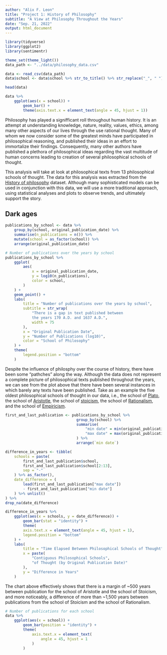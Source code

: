```yaml
---
author: "Alix F. Leon"
title: "Project 1: History of Philosophy"
subtitle: "A View at Philosophy Throughout the Years"
date: "Sep. 21, 2022"
output: html_document
---
```


```r
library(tidyverse)
library(ggplot2)
library(sentimentr)
```

```r
theme_set(theme_light())
data_path <- "../data/philosophy_data.csv"
```

```r
data <- read_csv(data_path)
data$school <- data$school %>% str_to_title() %>% str_replace("_", " ")
```
```r
head(data)
```

```r
data %>%
    ggplot(aes(x = school)) +
        geom_bar() +
        theme(axis.text.x = element_text(angle = 45, hjust = 1))
```

Philosophy has played a signifficant roll throughout human history. It is an
attempt at understanding knowledge, nature, reality, values, ethics, among
many other aspects of our lives through the use rational thought. Many of
whom we now consider some of the greatest minds have participated in 
philosophical reasoning, and published their ideas in an effort to immortalize
their findings. Consequently, many other authors have published a plethora of
philosophical ideas regarding the vast multitude of human concerns leading to
creation of several philosophical schools of thought.

This analysis will take at look at philosophical texts from 13 philosophical schools of thought. 
The data for this analysis was extracted from the [History of philosophy][dataset_link]
dataset. Although many sophisticated models can be used in conjunction with this data, we will use a 
more traditional approach, using statistical analyses and plots to observe trends, and ultimately
support the story.

## Dark ages
```r
publications_by_school <- data %>%
    group_by(school, original_publication_date) %>%
    summarise(n_publications = n()) %>%
    mutate(school = as_factor(school)) %>%
    arrange(original_publication_date)
```

```r
# Number of publications over the years by school
publications_by_school %>%
    ggplot(
        aes(
            x = original_publication_date,
            y = log10(n_publications),
            color = school,
        )
    ) +
    geom_point() +
    labs(
        title = "Number of publications over the years by school",
        subtitle = str_wrap(
            "There is a gap in text published between
            the years 170 A.D. and 1637 A.D.",
            width = 75
        ),
        x = "Original Publication Date",
        y = "Number of Publications (log10)",
        color = "School of Philosophy"
    ) +
    theme(
        legend.position = "bottom"
    )
```

Despite the influence of philosphy over the course of history, there have been
some "pathches" along the way. Although the data does not represent a complete picture
of philosophical texts published throughout the years, we can see from the plot above
that there have been several instances in which barely any texts have been published.
Take as an example the five oldest philosophical schools of thought in our data, i.e.,
the school of [Plato], the school of [Aristotle], the school of [stoicism], the school
of [Rationalism], and the school of [Empiricism]. 

```r
first_and_last_publication <- publications_by_school %>%
                                group_by(school) %>%
                                summarise(
                                    "min date" = min(original_publication_date),
                                    "max date" = max(original_publication_date)
                                ) %>%
                                arrange(`min date`)

difference_in_years <- tibble(
    schools = paste(
        first_and_last_publication$school,
        first_and_last_publication$school[2:13],
        sep = "-"
    ) %>% as_factor(),
    date_difference = (
        lead(first_and_last_publication["max date"])
        - first_and_last_publication["min date"]
    ) %>% unlist()
) %>%
drop_na(date_difference)
```
```r
difference_in_years %>%
    ggplot(aes(x = schools, y = date_difference)) +
        geom_bar(stat = "identity") +
        theme(
        axis.text.x = element_text(angle = 45, hjust = 1),
        legend.position = "bottom"
    ) +
    labs(
        title = "Time Elapsed Between Philosophical Schools of Thought",
        x = paste(
            "Contiguous Philosophical Schools",
            "of Thought (by Original Publication Date)"
        ),
        y = "Difference in Years"
    )
```
The chart above effectively shows that there is a margin of ~500 years between publication for
the school of Aristotle and the school of Stoicism, and more noticeably, a difference of more
than ~1,500 years between publications from the school of Stoicism and the school of Rationalism.
```r
# Number of publications for each school
data %>%
    ggplot(aes(x = school)) +
        geom_bar(position = "identity") +
        theme(
            axis.text.x = element_text(
                angle = 45, hjust = 1
            )
        )
```


<!-- Links -->
[dataset_link]: https://www.kaggle.com/datasets/kouroshalizadeh/history-of-philosophy
[Plato]: https://en.wikipedia.org/wiki/Platonic_Academy
[Aristotle]: https://en.wikipedia.org/wiki/Peripatetic_school
[Stoicism]: https://en.wikipedia.org/wiki/Stoicism
[Rationalism]: https://en.wikipedia.org/wiki/Rationalism
[Empiricism]: https://en.wikipedia.org/wiki/Empiricism